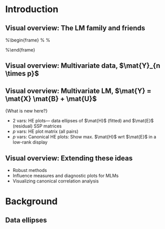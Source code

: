 # Introduction

## Visual overview: The LM family and friends

%\begin{frame}
%  \frametitle{Introduction: The LM family and friends}
%  \framesubtitle{Models, graphical methods and opportunities}
 \begin{center}
  \includegraphics<1>[width=.95\textwidth,clip]{fig/models-table1}
  \includegraphics<2>[width=.95\textwidth,clip]{fig/models-table2}
  \includegraphics<3>[width=.95\textwidth,clip]{fig/models-table3}
  \includegraphics<4>[width=.95\textwidth,clip]{fig/models-table4}
 \end{center}

 \begin{center}
  \includegraphics<1>[height=.3\textheight,clip]{fig/scatterplot}
  \includegraphics<1>[height=.3\textheight,clip]{fig/symbox}
  \includegraphics<1>[height=.3\textheight,clip]{fig/prestige3D}
  \includegraphics<2>[height=.3\textheight,clip]{fig/mosaic}
  \includegraphics<2>[height=.3\textheight,clip]{fig/berk4f2}
  \includegraphics<3-4>[height=.3\textheight,clip]{fig/empty}
 \end{center}

%\end{frame}

## Visual overview: Multivariate data, $\mat{Y}_{n \times p}$

## Visual overview: Multivariate LM, $\mat{Y} = \mat{X} \mat{B} + \mat{U}$

\large{What is new here?}

* 2 vars: HE plots--- data ellipses of $\mat{H}$ (fitted) and $\mat{E}$ (residual) SSP matrices
* $p$ vars: HE plot matrix (all pairs)
* $p$ vars: Canonical HE plots: Show max. $\mat{H}$ wrt $\mat{E}$ in a low-rank display

## Visual overview: Extending these ideas

* Robust methods
* Influence measures and diagnostic plots for MLMs
* Visualizing canonical correlation analysis 

# Background

## Data ellipses

## 



